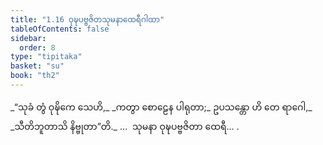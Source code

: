 ```yaml
---
title: "1.16 ဝုဍ္ဎပဗ္ဗဇိတသုမနာထေရီဂါထာ"
tableOfContents: false
sidebar:
  order: 8
type: "tipitaka"
basket: "su"
book: "th2"
---
```



<DynamicBreadcrumb />

<Division number="16" book="th2">

<Paragraph number="32" type="verses" book="th2">
_“သုခံ တွံ ဝုဍ္ဎိကေ သေဟိ,_  
_ကတွာ စောဠေန ပါရုတာ;_  
ဥပသန္တော ဟိ တေ ရာဂေါ,_  
_သီတိဘူတာသိ နိဗ္ဗုတာ”တိ._  


</Paragraph>
</Division>

<Paragraph number="33" type="center" book="th2">
…  သုမနာ ဝုဍ္ဎပဗ္ဗဇိတာ ထေရီ… .
</Paragraph>